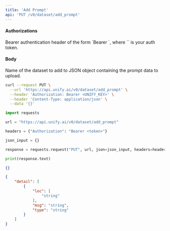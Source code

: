 ```yaml
---
title: 'Add Prompt'
api: 'PUT /v0/dataset/add_prompt'
---
```



#### Authorizations

<ParamField header="Authorization" type="string" required="true">
  Bearer authentication header of the form `Bearer <token>`, where `<token>` is your auth token.
</ParamField>

#### Body

<ParamField body="name" type="string" required="true">
Name of the dataset to add to
</ParamField>

<ParamField body="prompt_data" type="object" required="true">
JSON object containing the prompt data to upload.
</ParamField>

<RequestExample>

```bash cURL
curl --request PUT \
  --url 'https://api.unify.ai/v0/dataset/add_prompt' \
  --header 'Authorization: Bearer <UNIFY_KEY>' \
  --header 'Content-Type: application/json' \
  --data '{}'
```

```python Python
import requests

url = "https://api.unify.ai/v0/dataset/add_prompt"

headers = {"Authorization": "Bearer <token>"}

json_input = {}

response = requests.request("PUT", url, json=json_input, headers=headers)

print(response.text)
```

</RequestExample>
<ResponseExample>

```json 200
{}
```

```json 422
{
    "detail": [
        {
            "loc": [
                "string"
            ],
            "msg": "string",
            "type": "string"
        }
    ]
}
```

</ResponseExample>
